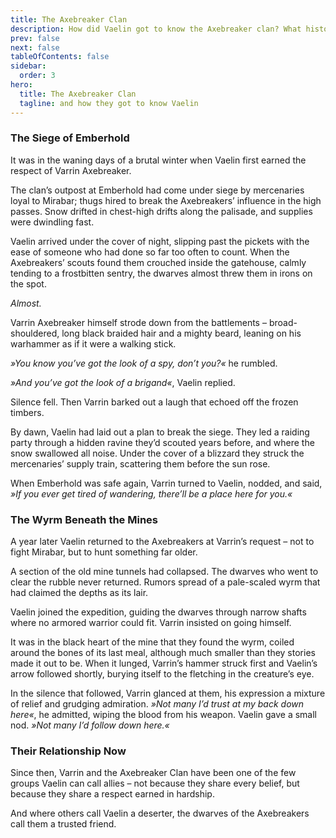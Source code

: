 ```yaml
---
title: The Axebreaker Clan
description: How did Vaelin got to know the Axebreaker clan? What history do they and Varrin share?
prev: false
next: false
tableOfContents: false
sidebar:
  order: 3
hero:
  title: The Axebreaker Clan
  tagline: and how they got to know Vaelin
---
```



### The Siege of Emberhold

It was in the waning days of a brutal winter when Vaelin first earned the respect of Varrin Axebreaker.

The clan’s outpost at Emberhold had come under siege by mercenaries loyal to Mirabar; thugs hired to break the Axebreakers’ influence in the high passes. Snow drifted in chest-high drifts along the palisade, and supplies were dwindling fast.

Vaelin arrived under the cover of night, slipping past the pickets with the ease of someone who had done so far too often to count. When the Axebreakers’ scouts found them crouched inside the gatehouse, calmly tending to a frostbitten sentry, the dwarves almost threw them in irons on the spot.

*Almost.*

Varrin Axebreaker himself strode down from the battlements – broad-shouldered, long black braided hair and a mighty beard, leaning on his warhammer as if it were a walking stick.

_»You know you’ve got the look of a spy, don’t you?«_ he rumbled.

_»And you’ve got the look of a brigand«_, Vaelin replied.

Silence fell. Then Varrin barked out a laugh that echoed off the frozen timbers.

By dawn, Vaelin had laid out a plan to break the siege. They led a raiding party through a hidden ravine they’d scouted years before, and where the snow swallowed all noise. Under the cover of a blizzard they struck the mercenaries’ supply train, scattering them before the sun rose.

When Emberhold was safe again, Varrin turned to Vaelin, nodded, and said, _»If you ever get tired of wandering, there’ll be a place here for you.«_


### The Wyrm Beneath the Mines

A year later Vaelin returned to the Axebreakers at Varrin’s request – not to fight Mirabar, but to hunt something far older.

A section of the old mine tunnels had collapsed. The dwarves who went to clear the rubble never returned. Rumors spread of a pale-scaled wyrm that had claimed the depths as its lair.

Vaelin joined the expedition, guiding the dwarves through narrow shafts where no armored warrior could fit. Varrin insisted on going himself.

It was in the black heart of the mine that they found the wyrm, coiled around the bones of its last meal, although much smaller than they stories made it out to be. When it lunged, Varrin’s hammer struck first and Vaelin’s arrow followed shortly, burying itself to the fletching in the creature’s eye.

In the silence that followed, Varrin glanced at them, his expression a mixture of relief and grudging admiration. _»Not many I’d trust at my back down here«_, he admitted, wiping the blood from his weapon. Vaelin gave a small nod. _»Not many I’d follow down here.«_


### Their Relationship Now

Since then, Varrin and the Axebreaker Clan have been one of the few groups Vaelin can call allies – not because they share every belief, but because they share a respect earned in hardship.

And where others call Vaelin a deserter, the dwarves of the Axebreakers call them a trusted friend.
